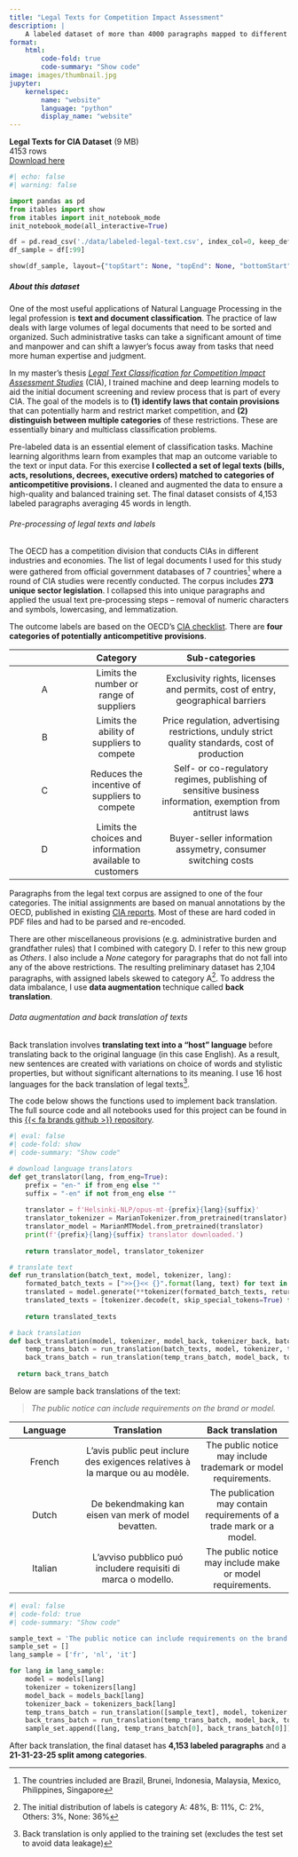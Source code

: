 ```yaml
---
title: "Legal Texts for Competition Impact Assessment"
description: | 
    A labeled dataset of more than 4000 paragraphs mapped to different categories of potentially anticompetitive provisions
format: 
    html:
        code-fold: true
        code-summary: "Show code"
image: images/thumbnail.jpg
jupyter: 
    kernelspec:
        name: "website"
        language: "python"
        display_name: "website"
---
```


**Legal Texts for CIA Dataset** (9 MB)<br> 4153 rows<br> <a class='third-hover' href='https://github.com/janinepdevera/multilabel-legal-text-classification-CIA/blob/main/data/01%20labeled_data_combined.csv'>Download here</a><br>

```python
#| echo: false
#| warning: false

import pandas as pd
from itables import show
from itables import init_notebook_mode
init_notebook_mode(all_interactive=True)

df = pd.read_csv('./data/labeled-legal-text.csv', index_col=0, keep_default_na=False)
df_sample = df[:99]

show(df_sample, layout={"topStart": None, "topEnd": None, "bottomStart": None})
```

##### About this dataset

One of the most useful applications of Natural Language Processing in the legal profession is **text and document classification**. The practice of law deals with large volumes of legal documents that need to be sorted and organized. Such administrative tasks can take a significant amount of time and manpower and can shift a lawyer’s focus away from tasks that need more human expertise and judgment.

In my master’s thesis <a class='third-hover' href='../../posts/01 thesis/index.qmd'>*Legal Text Classification for Competition Impact Assessment Studies*</a> (CIA), I trained machine and deep learning models to aid the initial document screening and review process that is part of every CIA. The goal of the models is to **(1) identify laws that contain provisions** that can potentially harm and restrict market competition, and **(2) distinguish between multiple categories** of these restrictions. These are essentially binary and multiclass classification problems.

Pre-labeled data is an essential element of classification tasks. Machine learning algorithms learn from examples that map an outcome variable to the text or input data. For this exercise **I collected a set of legal texts (bills, acts, resolutions, decrees, executive orders) matched to categories of anticompetitive provisions.** I cleaned and augmented the data to ensure a high-quality and balanced training set. The final dataset consists of 4,153 labeled paragraphs averaging 45 words in length.

###### [Pre-processing of legal texts and labels]{.third-color}

The OECD has a competition division that conducts CIAs in different industries and economies. The list of legal documents I used for this study were gathered from official government databases of 7 countries[^1] where a round of CIA studies were recently conducted. The corpus includes **273 unique sector legislation**. I collapsed this into unique paragraphs and applied the usual text pre-processing steps – removal of numeric characters and symbols, lowercasing, and lemmatization.

[^1]: The countries included are Brazil, Brunei, Indonesia, Malaysia, Mexico, Philippines, Singapore

The outcome labels are based on the OECD's <a class='third-hover' href='https://www.oecd.org/daf/competition/oecd-competition-assessment-checklist-en.pdf'>CIA checklist</a>. There are **four categories of potentially anticompetitive provisions**.

|     |                         Category                          |                                               Sub-categories                                                |
|:----------------:|:-----------------:|:---------------------------------:|
|  A  |          Limits the number or range of suppliers          |               Exclusivity rights, licenses and permits, cost of entry, geographical barriers                |
|  B  |        Limits the ability of suppliers to compete         |       Price regulation, advertising restrictions, unduly strict quality standards, cost of production       |
|  C  |       Reduces the incentive of suppliers to compete       | Self- or co-regulatory regimes, publishing of sensitive business information, exemption from antitrust laws |
|  D  | Limits the choices and information available to customers |                        Buyer-seller information assymetry, consumer switching costs                         |

Paragraphs from the legal text corpus are assigned to one of the four categories. The initial assignments are based on manual annotations by the OECD, published in existing <a class='third-hover' href='https://www.oecd.org/daf/competition/assessment-toolkit.htm'>CIA reports</a>. Most of these are hard coded in PDF files and had to be parsed and re-encoded. 

There are other miscellaneous provisions (e.g. administrative burden and grandfather rules) that I combined with category D. I refer to this new group as *Others*. I also include a *None* category for paragraphs that do not fall into any of the above restrictions. The resulting preliminary dataset has 2,104 paragraphs, with assigned labels skewed to category A[^2]. To address the data imbalance, I use **data augmentation** technique called **back translation**.

[^2]: The initial distribution of labels is category A: 48%, B: 11%, C: 2%, Others: 3%, None: 36%

###### [Data augmentation and back translation of texts]{.third-color}

Back translation involves **translating text into a "host" language** before translating back to the original language (in this case English). As a result, new sentences are created with variations on choice of words and stylistic properties, but without significant alternations to its meaning. I use 16 host languages for the back translation of legal texts[^3].

[^3]: Back translation is only applied to the training set (excludes the test set to avoid data leakage)

The code below shows the functions used to implement back translation. The full source code and all notebooks used for this project can be found in this <a class = 'third-hover' href= 'https://github.com/janinepdevera/multilabel-legal-text-classification-CIA'>{{< fa brands github >}} repository</a>.

```python
#| eval: false
#| code-fold: show
#| code-summary: "Show code"

# download language translators
def get_translator(lang, from_eng=True):
    prefix = "en-" if from_eng else ""
    suffix = "-en" if not from_eng else ""
    
    translator = f'Helsinki-NLP/opus-mt-{prefix}{lang}{suffix}'
    translator_tokenizer = MarianTokenizer.from_pretrained(translator)
    translator_model = MarianMTModel.from_pretrained(translator)
    print(f'{prefix}{lang}{suffix} translator downloaded.')
    
    return translator_model, translator_tokenizer

# translate text
def run_translation(batch_text, model, tokenizer, lang):
    formated_batch_texts = [">>{}<< {}".format(lang, text) for text in batch_text]
    translated = model.generate(**tokenizer(formated_batch_texts, return_tensors="pt", padding=True))
    translated_texts = [tokenizer.decode(t, skip_special_tokens=True) for t in translated]
    
    return translated_texts

# back translation
def back_translation(model, tokenizer, model_back, tokenizer_back, batch_texts, org_lang="en", temp_lang="fr"):
    temp_trans_batch = run_translation(batch_texts, model, tokenizer, temp_lang)
    back_trans_batch = run_translation(temp_trans_batch, model_back, tokenizer_back, org_lang)
  
  return back_trans_batch
```

Below are sample back translations of the text:

> *The public notice can include requirements on the brand or model.*

| **Language** |                               **Translation**                                |                         **Back translation**                         |
|:----------------:|:----------------------------:|:----------------------:|
|    French    | L'avis public peut inclure des exigences relatives à la marque ou au modèle. |    The public notice may include trademark or model requirements.    |
|    Dutch     |            De bekendmaking kan eisen van merk of model bevatten.             | The publication may contain requirements of a trade mark or a model. |
|   Italian    |        L'avviso pubblico puó includere requisiti di marca o modello.         |      The public notice may include make or model requirements.       |

```python
#| eval: false
#| code-fold: true
#| code-summary: "Show code"

sample_text = 'The public notice can include requirements on the brand or model'
sample_set = []
lang_sample = ['fr', 'nl', 'it']

for lang in lang_sample:
    model = models[lang]
    tokenizer = tokenizers[lang]
    model_back = models_back[lang]
    tokenizer_back = tokenizers_back[lang]
    temp_trans_batch = run_translation([sample_text], model, tokenizer, lang)
    back_trans_batch = run_translation(temp_trans_batch, model_back, tokenizer_back, "en")
    sample_set.append([lang, temp_trans_batch[0], back_trans_batch[0]])
```

After back translation, the final dataset has **4,153 labeled paragraphs** and a **21-31-23-25 split among categories**. 
